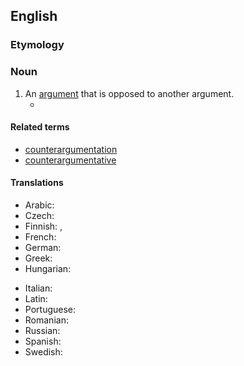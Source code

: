 ==English==
{{wikipedia}}

===Etymology===
{{prefix|en|counter|argument}}

===Noun===
{{en-noun}}

# An [[argument]] that is opposed to another argument.
#* {{quote-journal|en|date=2020 May 20|author=David Thrower and Ian Wray|title=Revisiting the plan for developing the North's rail network|journal=Rail|page=40|text=One argument is that "the virus has changed everything" and that people will work from home and travel much less, easing capacity pressures.<br>But there is a '''counter argument''' whereby we may all discover that, longer-term, many jobs cannot after all be effectively carried out from home indefinitely.}}

====Related terms====
* [[counterargumentation]]
* [[counterargumentative]]

====Translations====
{{trans-top|an argument that is opposed to another argument}}
* Arabic: {{t-needed|ar}}
* Czech: {{t|cs|protiargument|m}}
* Finnish: {{t+|fi|vastaväite}}, {{t+|fi|vasta-argumentti}}
* French: {{t+|fr|contre-argument|m}}
* German: {{t+|de|Gegenargument|n}}
* Greek: {{t+|el|αντεπιχείρημα|n|sc=Grek}}
* Hungarian: {{t+|hu|ellenérv}}
{{trans-mid}}
* Italian: {{t-needed|it}}
* Latin: {{t+|la|contrādictiō|f}}
* Portuguese: {{t+|pt|contra-argumento|m}}
* Romanian: {{t|ro|contra argument}}
* Russian: {{t+|ru|контраргуме́нт|m}}
* Spanish: {{t+|es|contraargumento|m}}
* Swedish: {{t+|sv|motargument|n}}
{{trans-bottom}}